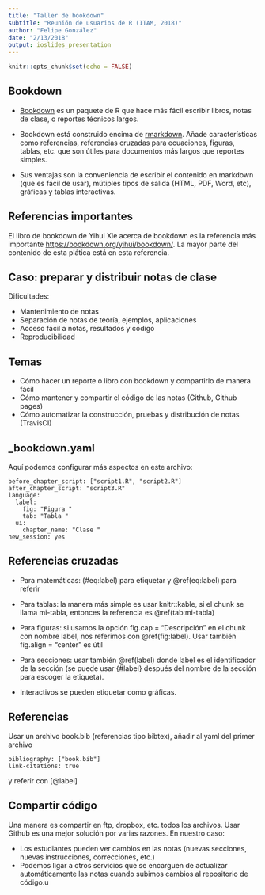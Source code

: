 ```yaml
---
title: "Taller de bookdown"
subtitle: "Reunión de usuarios de R (ITAM, 2018)"
author: "Felipe González"
date: "2/13/2018"
output: ioslides_presentation
---
```


```r
knitr::opts_chunk$set(echo = FALSE)
```

## Bookdown

- [Bookdown](https://cran.rstudio.com/web/packages/bookdown/index.html) es un paquete de R que hace más fácil escribir libros, notas de clase, o reportes técnicos largos.

- Bookdown está construido encima de [rmarkdown](http://rmarkdown.rstudio.com). Añade características
como referencias, referencias cruzadas para ecuaciones, figuras, tablas, etc. que son útiles para documentos más largos que reportes simples.

- Sus ventajas son la conveniencia de escribir el contenido en markdown (que es fácil de usar), mútiples tipos de salida (HTML, PDF, Word, etc), gráficas y tablas interactivas.

## Referencias importantes

El libro de bookdown de Yihui Xie acerca de bookdown es la referencia
más importante <https://bookdown.org/yihui/bookdown/>. La mayor parte
del contenido de esta plática está en esta referencia.


## Caso: preparar y distribuir notas de clase

Dificultades:

- Mantenimiento de notas 
- Separación de notas de teoría, ejemplos, aplicaciones
- Acceso fácil a notas, resultados y código
- Reproducibilidad

<!---
- Mantener al día las notas (corregir typos ;) por ejemplo) es trabajoso, y notificar de los cambios no muy claro.
- Tener partes separadas (notas de teoría, ejemplos, aplicaciones) hace más dificíl estudiar las notas y conectar los conceptos (?)
- La idea es que los estudiantes puedan acceder al código y notas completas de manera fácil, y puedan derivar de ahí su trabajo.
- Reproducibilidad: En muchos casos, reproducir los resultados de código o ejemplos puede ser difícil para los estudiantes. Unas notas con todo el material junto les permite ver al menos qué resultados deberían obtener.
--->

## Temas 

- Cómo hacer un reporte o libro con bookdown y compartirlo de manera fácil
- Cómo mantener y compartir el código de las notas (Github, Github pages)
- Cómo automatizar la construcción, pruebas y distribución de notas (TravisCI)


<!--- ver primero un demo general, y luego parte por parte
enseñar aprendizaje máquina, y luego interactivos del
curso de métodos analíticos --->

<!--- Ahora explicar los básicos de markdown --->
<!-- hacer uno rápido -->
<!-- de los primeros, hacer a mano en línea de comandos 
bookdown::render_book("index.Rmd", "bookdown::gitbook")

Agregar:
site: bookdown::bookdown_site
output:
  bookdown::gitbook: default

y también:

  bookdown::gitbook: 
    config:
      sharing: no  
  
-->

## _bookdown.yaml

Aquí podemos configurar más aspectos en este archivo:

```
before_chapter_script: ["script1.R", "script2.R"]
after_chapter_script: "script3.R"
language:
  label:
    fig: "Figura "
    tab: "Tabla "
  ui:
    chapter_name: "Clase "
new_session: yes
```

## Referencias cruzadas

- Para matemáticas: (\#eq:label) para etiquetar  y \@ref(eq:label) para referir

- Para tablas: la manera más simple es usar knitr::kable, si el chunk se llama mi-tabla, entonces la referencia es \@ref(tab:mi-tabla)

-  Para figuras: si usamos la opción fig.cap = "Descripción" en el chunk con nombre label, nos referimos con  \@ref(fig:label). Usar también fig.align = "center" es útil

- Para secciones: usar también \@ref(label) donde label es el identificador de la sección (se puede usar {#label} después del
nombre de la sección para escoger la etiqueta).

- Interactivos se pueden etiquetar como gráficas.

## Referencias

Usar un archivo book.bib (referencias tipo bibtex),
añadir al yaml del primer archivo 
```
bibliography: ["book.bib"]
link-citations: true
```
y referir con [@label]

## Compartir código

Una manera es compartir en ftp, dropbox, etc. todos los archivos. Usar Github es una mejor solución por varias razones. En nuestro caso:

- Los estudiantes pueden ver cambios en las notas (nuevas secciones, nuevas instrucciones, correcciones, etc.)
- Podemos ligar a otros servicios que se encarguen de actualizar automáticamente las notas cuando subimos cambios al repositorio de código.u


